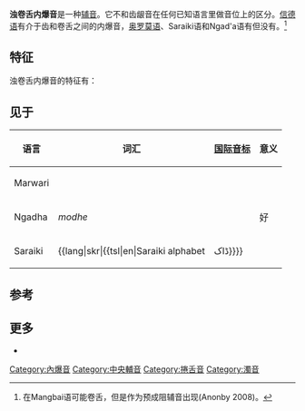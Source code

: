 {{redirect|卷舌内爆音|清音|清卷舌内爆音}}
{{infobox IPA
| ipa symbol = ᶑ
| decimal=7569
}}
'''浊卷舌内爆音'''是一种[[辅音|辅音]]。它不和齿龈音{{IPAslink|ɗ}}在任何已知语言里做音位上的区分。[[信德语|信德语]]有介于齿和卷舌之间的内爆音，[[奥罗莫语|奥罗莫语]]、Saraiki语和Ngad'a语有{{IPA|/ᶑ/}}但没有{{IPA|/ɗ/}}。<ref>在Mangbai语{{IPA|/ɗ/}}可能卷舌，但是作为预成阻辅音{{IPA|[ʔ͡ɖ]}}出现(Anonby 2008)。</ref>

==特征==
浊卷舌内爆音的特征有：   
{{plosive}}
{{retroflex}}
{{voiced}}
{{oral}}
{{central articulation}}
{{implosive}}

==见于==
{| class="wikitable"
!colspan=2| 语言 !! 词汇 !! [[国际音标|国际音标]] !! 意义 !! 注释
|-
|colspan=2| Marwari||{{example needed|date=April 2020}}||||||
|-
|colspan=2| Ngadha || ''modhe'' || {{IPA|[ˈmoʔ͡ᶑe]}} ||好||
|-
|colspan=2| Saraiki || {{lang|skr|{{tsl|en|Saraiki alphabet||ڈاک}}}} || {{IPA|[ᶑak]}} ||邮件||[[舌尖音|舌尖音]]或[[舌尖后音|舌尖后音]]，调音部位比卷舌塞音靠前，且不和卷舌内爆音对立。<ref>{{Cite book| last = Shackle| first = Christopher| author-link = Christopher Shackle| title = The Siraiki language of central Pakistan : a reference grammar| date = 1976| location = London| publisher = School of Oriental and African Studies| ref = harv| pages = 22–23}}</ref>

|}


==参考==
{{reflist}}

==更多==
* {{phoible|ᶑ}}

{{IPA navigation}}

[[Category:內爆音|Category:內爆音]]
[[Category:中央輔音|Category:中央輔音]]
[[Category:捲舌音|Category:捲舌音]]
[[Category:濁音|Category:濁音]]